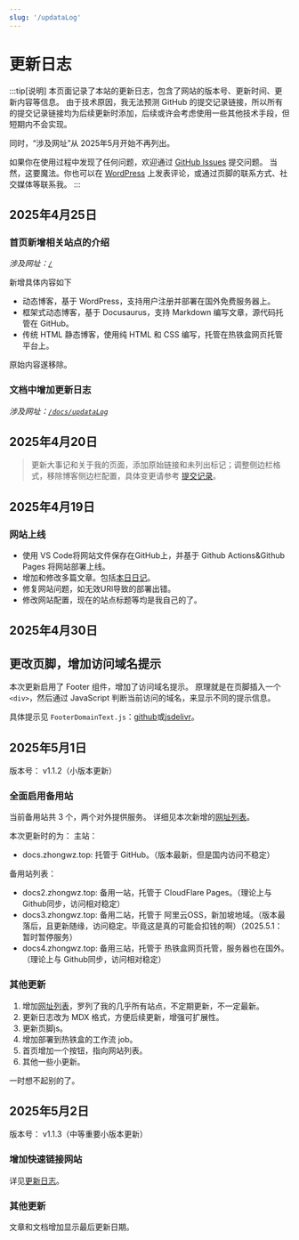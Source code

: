 ```yaml
---
slug: '/updataLog'
---
```

# 更新日志

:::tip[说明]
本页面记录了本站的更新日志，包含了网站的版本号、更新时间、更新内容等信息。
由于技术原因，我无法预测 GitHub 的提交记录链接，所以所有的提交记录链接均为后续更新时添加，后续或许会考虑使用一些其他技术手段，但短期内不会实现。

同时，“涉及网址”从 2025年5月开始不再列出。

如果你在使用过程中发现了任何问题，欢迎通过 [GitHub Issues](https://github.com/CN-zwz/Docs/issues) 提交问题。
当然，这要魔法。你也可以在 [WordPress](https://zhongwz.top) 上发表评论，或通过页脚的联系方式、社交媒体等联系我。
:::

## 2025年4月25日

### 首页新增相关站点的介绍

*涉及网址：[`/`](/)*

新增具体内容如下

- 动态博客，基于 WordPress，支持用户注册并部署在国外免费服务器上。
- 框架式动态博客，基于 Docusaurus，支持 Markdown 编写文章，源代码托管在 GitHub。
- 传统 HTML 静态博客，使用纯 HTML 和 CSS 编写，托管在热铁盒网页托管平台上。

原始内容遂移除。

### 文档中增加更新日志

*涉及网址：[`/docs/updataLog`](/docs/updataLog)*

## 2025年4月20日

> 更新大事记和关于我的页面，添加原始链接和未列出标记；调整侧边栏格式，移除博客侧边栏配置，具体变更请参考 [提交记录][d297167]。

[d297167]:https://github.com/CN-zwz/Docs/commit/d297167bc81d4fa1d8dee8a9bcb4d9351c759ab7

## 2025年4月19日

### 网站上线

- 使用 VS Code将网站文件保存在GitHub上，并基于 Github Actions&Github Pages 将网站部署上线。
- 增加和修改多篇文章。包括[本日日记](/blog/2025/4/19/)。
- 修复网站问题，如无效URl导致的部署出错。
- 修改网站配置，现在的站点标题等均是我自己的了。

## 2025年4月30日

## 更改页脚，增加访问域名提示
本次更新启用了 Footer 组件，增加了访问域名提示。
原理就是在页脚插入一个 `<div>`，然后通过 JavaScript 判断当前访问的域名，来显示不同的提示信息。

具体提示见 ```FooterDomainText.js```：[github](https://github.com/CN-zwz/Docs/blob/master/src/components/FooterDomainText.js)或[jsdelivr](https://cdn.jsdelivr.net/gh/CN-zwz/Docs@master/src/components/FooterDomainText.js)。

## 2025年5月1日

版本号： v1.1.2（小版本更新）

### 全面启用备用站

当前备用站共 3 个，两个对外提供服务。
详细见本次新增的[网址列表](/docs/list)。

本次更新时的为：
主站：
- docs.zhongwz.top: 托管于 GitHub。（版本最新，但是国内访问不稳定）

备用站列表：

- docs2.zhongwz.top: 备用一站，托管于 CloudFlare Pages。（理论上与 Github同步，访问相对稳定）
- docs3.zhongwz.top: 备用二站，托管于 阿里云OSS，新加坡地域。（版本最落后，且更新随缘，访问稳定。毕竟这是真的可能会扣钱的啊）（2025.5.1：暂时暂停服务）
- docs4.zhongwz.top: 备用三站，托管于 热铁盒网页托管，服务器也在国外。（理论上与 Github同步，访问相对稳定）

### 其他更新

1. 增加[网址列表](/docs/list)，罗列了我的几乎所有站点，不定期更新，不一定最新。
2. 更新日志改为 MDX 格式，方便后续更新，增强可扩展性。
3. 更新页脚js。
4. 增加部署到热铁盒的工作流 job。
5. 首页增加一个按钮，指向网站列表。
6. 其他一些小更新。

一时想不起别的了。

## 2025年5月2日

版本号： v1.1.3（中等重要小版本更新）

### 增加快速链接网站

详见[更新日志](/docs/updataLog)。

### 其他更新

文章和文档增加显示最后更新日期。